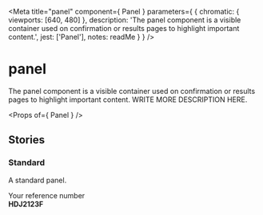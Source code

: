 
<Meta
  title="panel"
  component={ Panel }
  parameters={ {
    chromatic: { viewports: [640, 480] },
    description: 'The panel component is a visible container used on confirmation or results pages to highlight important content.',
    jest: ['Panel'],
    notes: readMe
  } }
/>

# panel

The panel component is a visible container used on confirmation or results pages to highlight important content.
WRITE MORE DESCRIPTION HERE.

<Preview withToolbar>
  <Story name="Panel">
    <Panel />
  </Story>
</Preview>

<Props of={ Panel } />


## Stories
### Standard

A standard panel.

<Preview>
  <Story name="Standard">
    <Panel title="Application complete">
      Your reference number<br />
      <strong>HDJ2123F</strong>
    </Panel>
  </Story>
</Preview>
